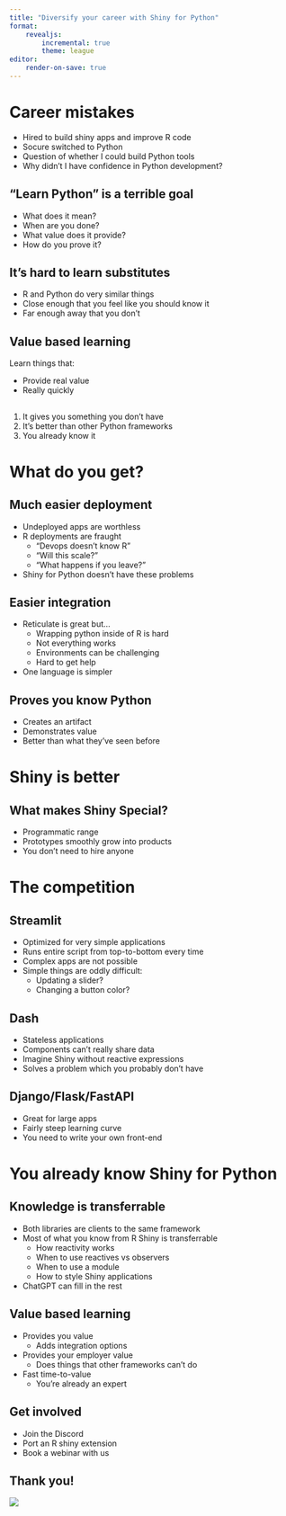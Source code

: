 ```yaml
---
title: "Diversify your career with Shiny for Python"
format: 
    revealjs:
        incremental: true
        theme: league
editor: 
    render-on-save: true
---
```


# Career mistakes

::: {.notes}
- Hired to build shiny apps and improve R code
- Socure switched to Python
- Question of whether I could build Python tools
- Why didn't I have confidence in Python development?
:::

## "Learn Python" is a terrible goal

- What does it mean?
- When are you done?
- What value does it provide?
- How do you prove it?

## It's hard to learn substitutes

- R and Python do very similar things
- Close enough that you feel like you should know it
- Far enough away that you don't

## Value based learning {.center}
Learn things that:

* Provide real value
* Really quickly

## {.center}

1) It gives you something you don't have
2) It's better than other Python frameworks
3) You already know it

# What do you get?

## Much easier deployment

- Undeployed apps are worthless
- R deployments are fraught
    - "Devops doesn't know R"
    - "Will this scale?"
    - "What happens if you leave?"
- Shiny for Python doesn't have these problems

## Easier integration
- Reticulate is great but... 
    - Wrapping python inside of R is hard
    - Not everything works
    - Environments can be challenging
    - Hard to get help 
- One language is simpler

## Proves you know Python
- Creates an artifact
- Demonstrates value
- Better than what they've seen before

# Shiny is better

## What makes Shiny Special?
- Programmatic range
- Prototypes smoothly grow into products
- You don't need to hire anyone

# The competition

## Streamlit
- Optimized for very simple applications
- Runs entire script from top-to-bottom every time
- Complex apps are not possible
- Simple things are oddly difficult:
    - Updating a slider?
    - Changing a button color?

## Dash
- Stateless applications
- Components can't really share data
- Imagine Shiny without reactive expressions
- Solves a problem which you probably don't have

## Django/Flask/FastAPI
- Great for large apps
- Fairly steep learning curve
- You need to write your own front-end

# You already know Shiny for Python

## Knowledge is transferrable
- Both libraries are clients to the same framework
- Most of what you know from R Shiny is transferrable
    - How reactivity works
    - When to use reactives vs observers
    - When to use a module
    - How to style Shiny applications
- ChatGPT can fill in the rest

## Value based learning
- Provides you value 
    - Adds integration options
- Provides your employer value
    - Does things that other frameworks can't do
- Fast time-to-value
    - You're already an expert

## Get involved
- Join the Discord
- Port an R shiny extension
- Book a webinar with us

## Thank you!

![](qrcode.svg)
